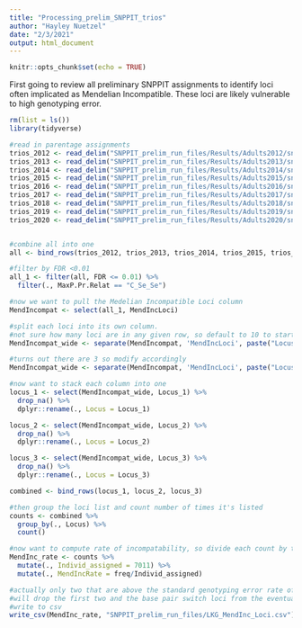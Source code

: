 ```yaml
---
title: "Processing_prelim_SNPPIT_trios"
author: "Hayley Nuetzel"
date: "2/3/2021"
output: html_document
---
```


```r
knitr::opts_chunk$set(echo = TRUE)
```

First going to review all preliminary SNPPIT assignments to identify loci often implicated as Mendelian Incompatible. These loci are likely vulnerable to high genotyping error. 

```r
rm(list = ls())
library(tidyverse)

#read in parentage assignments
trios_2012 <- read_delim("SNPPIT_prelim_run_files/Results/Adults2012/snppit_output_ParentageAssignments.txt", delim = "\t", na = "---")
trios_2013 <- read_delim("SNPPIT_prelim_run_files/Results/Adults2013/snppit_output_ParentageAssignments.txt", delim = "\t", na = "---")
trios_2014 <- read_delim("SNPPIT_prelim_run_files/Results/Adults2014/snppit_output_ParentageAssignments.txt", delim = "\t", na = "---")
trios_2015 <- read_delim("SNPPIT_prelim_run_files/Results/Adults2015/snppit_output_ParentageAssignments.txt", delim = "\t", na = "---")
trios_2016 <- read_delim("SNPPIT_prelim_run_files/Results/Adults2016/snppit_output_ParentageAssignments.txt", delim = "\t", na = "---")
trios_2017 <- read_delim("SNPPIT_prelim_run_files/Results/Adults2017/snppit_output_ParentageAssignments.txt", delim = "\t", na = "---")
trios_2018 <- read_delim("SNPPIT_prelim_run_files/Results/Adults2018/snppit_output_ParentageAssignments.txt", delim = "\t", na = "---")
trios_2019 <- read_delim("SNPPIT_prelim_run_files/Results/Adults2019/snppit_output_ParentageAssignments.txt", delim = "\t", na = "---")
trios_2020 <- read_delim("SNPPIT_prelim_run_files/Results/Adults2020/snppit_output_ParentageAssignments.txt", delim = "\t", na = "---")


#combine all into one 
all <- bind_rows(trios_2012, trios_2013, trios_2014, trios_2015, trios_2016, trios_2017, trios_2018, trios_2019, trios_2020)

#filter by FDR <0.01
all_1 <- filter(all, FDR <= 0.01) %>%
  filter(., MaxP.Pr.Relat == "C_Se_Se")

#now we want to pull the Medelian Incompatible Loci column
MendIncompat <- select(all_1, MendIncLoci)

#split each loci into its own column. 
#not sure how many loci are in any given row, so default to 10 to start
MendIncompat_wide <- separate(MendIncompat, 'MendIncLoci', paste("Locus", 1:10, sep="_"), sep=",")

#turns out there are 3 so modify accordingly 
MendIncompat_wide <- separate(MendIncompat, 'MendIncLoci', paste("Locus", 1:3, sep="_"), sep=",")

#now want to stack each column into one
locus_1 <- select(MendIncompat_wide, Locus_1) %>%
  drop_na() %>%
  dplyr::rename(., Locus = Locus_1)

locus_2 <- select(MendIncompat_wide, Locus_2) %>%
  drop_na() %>%
  dplyr::rename(., Locus = Locus_2)

locus_3 <- select(MendIncompat_wide, Locus_3) %>%
  drop_na() %>%
  dplyr::rename(., Locus = Locus_3)

combined <- bind_rows(locus_1, locus_2, locus_3)

#then group the loci list and count number of times it's listed
counts <- combined %>%
  group_by(., Locus) %>%
  count()

#now want to compute rate of incompatability, so divide each count by the number of individuals assigned after filtering. This was 7011 -> the number of rows in the all_1 data frame
MendInc_rate <- counts %>%
  mutate(., Individ_assigned = 7011) %>%
  mutate(., MendIncRate = freq/Individ_assigned)

#actually only two that are above the standard genotyping error rate of 0.0005, and one that is right at 0.0005
#will drop the first two and the base pair switch loci from the eventual 93 loci panel in Step 3
#write to csv
write_csv(MendInc_rate, "SNPPIT_prelim_run_files/LKG_MendInc_Loci.csv")

```


